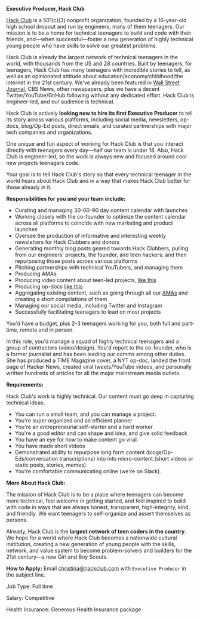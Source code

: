 **Executive Producer, Hack Club**

[Hack Club](https://hackclub.com/) is a 501(c)(3) nonprofit organization, founded by a 16-year-old high school dropout and run by engineers, many of them teenagers. Our mission is to be a home for technical teenagers to build and code with their friends, and—when successful—foster a new generation of highly technical young people who have skills to solve our greatest problems.

Hack Club is already the largest network of technical teenagers in the world, with thousands from the US and 28 countries. Built by teenagers, for teenagers, Hack Club has many teenagers with incredible stories to tell, as well as an opinionated attitude about education/economy/childhood/the internet in the 21st century. We've already been featured in [Wall Street Journal](https://hack.af/wsj), CBS News, other newspapers, plus we have a decent Twitter/YouTube/GitHub following without any dedicated effort. Hack Club is engineer-led, and our audience is technical.

Hack Club is actively **looking now to hire its first Executive Producer** to tell its story across various platforms, including social media, newsletters, op-docs, blog/Op-Ed posts, direct emails, and curated partnerships with major tech companies and organizations.

One unique and fun aspect of working for Hack Club is that you interact directly with teenagers every day—half our team is under 18. Also, Hack Club is engineer-led, so the work is always new and focused around cool new projects teenagers code.

Your goal is to tell Hack Club's story so that every technical teenager in the world hears about Hack Club and in a way that makes Hack Club better for those already in it.


**Responsibilities for you and your team include:**

- Curating and managing 30-60-90 day content calendar with launches
- Working closely with the co-founder to optimize the content calendar across all platforms to coincide with new marketing and product launches
- Oversee the production of informative and interesting weekly newsletters for Hack Clubbers and donors
- Generating monthly blog posts geared towards Hack Clubbers, pulling from our engineers' projects, the founder, and teen hackers; and then repurposing those posts across various platforms
- Pitching partnerships with technical YouTubers, and managing them
- Producing AMAs
- Producing video content about teen-led projects, [like this](https://youtu.be/PCM_-c_j98Y)
- Producing op-docs [like this](https://hack.af/zephyrdoc)
- Aggregating existing content, such as going through all our [AMAs](https://hackclub.com/amas) and creating a short compilations of them
- Managing our social media, including Twitter and Instagram
- Successfully facilitating teenagers to lead on most projects

You'd have a budget, plus 2-3 teenagers working for you, both full and part-time, remote and in person.

In this role, you'd manage a squad of highly technical teenagers and a group of contractors (video/design). You'd report to the co-founder, who is a former journalist and has been leading our comms among other duties. She has produced a TIME Magazine cover, a NYT op-doc, landed the front page of Hacker News, created viral tweets/YouTube videos, and personally written hundreds of articles for all the major mainstream media outlets.

**Requirements:**

Hack Club's work is highly technical. Our content must go deep in capturing technical ideas.

- You can run a small team, and you can manage a project.
- You're super organized and an efficient planner
- You're an entrepreneurial self-starter and a hard worker
- You're a good editor and can shape and idea, and give solid feedback
- You have an eye for how to make content go viral.
- You have made short videos 
- Demonstrated ability to repurpose long form content (blogs/Op-Eds/conversation transcriptions) into into micro-content (short videos or static posts, stories, memes).
- You're comfortable communicating online (we're on Slack).

**More About Hack Club:**

The mission of Hack Club is to be a place where teenagers can become more technical, feel welcome in getting started, and feel inspired to build with code in ways that are always honest, transparent, high-integrity, kind, and friendly. We want teenagers to self-organize and assert themselves as persons.

Already, Hack Club is the **largest network of teen coders in the country**. We hope for a world where Hack Club becomes a nationwide cultural institution, creating a new generation of young people with the skills, network, and value system to become problem-solvers and builders for the 21st century—a new Girl and Boy Scouts.

**How to Apply:** Email christina@hackclub.com with `Executive Producer` in the subject line.

Job Type: Full time

Salary: Competitive

Health Insurance: Generous Health Insurance package
